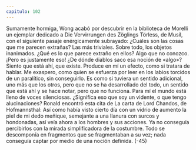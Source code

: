 ```yaml
---
capitulo: 102
---
```


Sumamente hormiga, Wong acabó por descubrir en la biblioteca de Morelli un
ejemplar dedicado a Die Vervirrungen des Zöglings Törless, de Musil, con el
siguiente pasaje enérgicamente subrayado:
¿Cuáles son las cosas que me parecen extrañas? Las más triviales. Sobre todo,
los objetos inanimados. ¿Qué es lo que parece extraño en ellos? Algo que no
conozco. ¡Pero es justamente eso! ¿De dónde diablos saco esa noción de «algo»?
Siento que está ahí, que existe. Produce en mí un efecto, como si tratara de
hablar. Me exaspero, como quien se esfuerza por leer en los labios torcidos de un
paralítico, sin conseguirlo. Es como si tuviera un sentido adicional, uno más que
los otros, pero que no se ha desarrollado del todo, un sentido que está ahí y se
hace notar, pero que no funciona. Para mí el mundo está lleno de voces
silenciosas. ¿Significa eso que soy un vidente, o que tengo alucinaciones?
Ronald encontró esta cita de La carta de Lord Chandos, de Hofmannsthal:
Así como había visto cierto día con un vidrio de aumento la piel de mi dedo
meñique, semejante a una llanura con surcos y hondonadas, así veía ahora a los
hombres y sus acciones. Ya no conseguía percibirlos con la mirada simplificadora
de la costumbre. Todo se descomponía en fragmentos que se fragmentaban a su
vez; nada conseguía captar por medio de una noción definida.
(-45)
